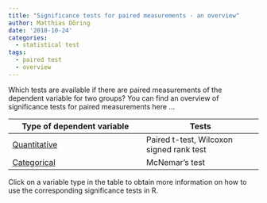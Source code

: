 ```yaml
---
title: "Significance tests for paired measurements - an overview"
author: Matthias Döring
date: '2018-10-24'
categories:
  - statistical test
tags:
  - paired test
  - overview
---
```


Which tests are available if there are paired measurements of the dependent variable for two groups? You can find an overview of significance tests for paired measurements here ...
<!--more-->

| Type of dependent variable   | Tests
|---------------------|------------------|
| [Quantitative](/post/statistical_test/signed_wilcox_rank_test/) | Paired t-test, Wilcoxon signed rank test |
| [Categorical](/post/statistical_test/mcnemars_test/)         | McNemar's test      |

Click on a variable type in the table to obtain more information on how to use the corresponding significance tests in R.
